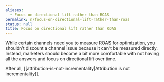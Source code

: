 ```yaml
---
aliases:
  - Focus on directional lift rather than ROAS
permalink: n/focus-on-directional-lift-rather-than-roas
status: null
title: Focus on directional lift rather than ROAS
---
```

While certain channels need you to measure ROAS for optimization, you shouldn’t discount a channel issue because it can’t be measured directly. Instead, marketers should become a bit more comfortable with not having all the answers and focus on directional lift over time.

After all, [[attribution-is-not-incrementality|Attribution is not incrementality]].
